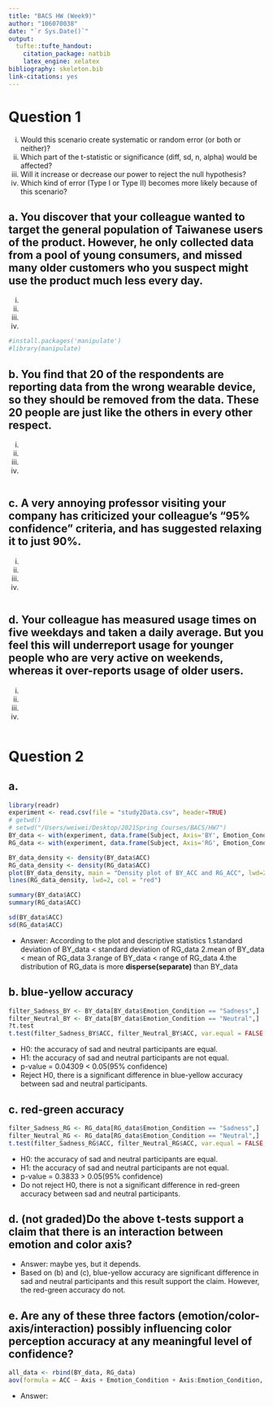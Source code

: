 ```yaml
---
title: "BACS HW (Week9)"
author: "106070038"
date: "`r Sys.Date()`"
output:
  tufte::tufte_handout:
    citation_package: natbib
    latex_engine: xelatex
bibliography: skeleton.bib
link-citations: yes
---
```


# Question 1

i. Would this scenario create systematic or random error (or both or neither)?
ii. Which part of the t-statistic or significance (diff, sd, n, alpha) would be affected?
iii. Will it increase or decrease our power to reject the null hypothesis?
iv. Which kind of error (Type I or Type II) becomes more likely because of this scenario?

## a. You discover that your colleague wanted to target the general population of Taiwanese users of the product.  However, he only collected data from a pool of young consumers, and missed many older customers who you suspect might use the product much less every day.

i.
ii.
iii.
iv.
```r
#install.packages('manipulate')
#library(manipulate)

```

## b. You find that 20 of the respondents are reporting data from the wrong wearable device, so they should be removed from the data. These 20 people are just like the others in every other respect.

i.
ii.
iii.
iv.
```r

```

## c. A very annoying professor visiting your company has criticized your colleague’s “95% confidence” criteria, and has suggested relaxing it to just 90%.

i.
ii.
iii.
iv.
```r

```

## d. Your colleague has measured usage times on five weekdays and taken a daily average. But you feel this will underreport usage for younger people who are very active on weekends, whereas it over-reports usage of older users.

i.
ii.
iii.
iv.
```r

```

# Question 2
## a.

```r
library(readr)
experiment <- read.csv(file = "study2Data.csv", header=TRUE)
# getwd()
# setwd("/Users/weiwei/Desktop/2021Spring_Courses/BACS/HW7")
BY_data <- with(experiment, data.frame(Subject, Axis='BY', Emotion_Condition, ACC=BY_ACC, SAD_ESRI))
RG_data <- with(experiment, data.frame(Subject, Axis='RG', Emotion_Condition, ACC=RG_ACC, SAD_ESRI))

BY_data_density <- density(BY_data$ACC)
RG_data_density <- density(RG_data$ACC)
plot(BY_data_density, main = "Density plot of BY_ACC and RG_ACC", lwd=2, col = "blue")
lines(RG_data_density, lwd=2, col = "red")

summary(BY_data$ACC)
summary(RG_data$ACC)

sd(BY_data$ACC)
sd(RG_data$ACC)
```

- Answer: According to the plot and descriptive statistics
1.standard deviation of BY_data < standard deviation of RG_data
2.mean of BY_data < mean of RG_data
3.range of BY_data < range of RG_data
4.the distribution of RG_data is more **disperse(separate)** than BY_data

## b. blue-yellow accuracy

```r
filter_Sadness_BY <- BY_data[BY_data$Emotion_Condition == "Sadness",]
filter_Neutral_BY <- BY_data[BY_data$Emotion_Condition == "Neutral",]
?t.test
t.test(filter_Sadness_BY$ACC, filter_Neutral_BY$ACC, var.equal = FALSE, alt = "two.sided")
```

- H0: the accuracy of sad and neutral participants are equal.
- H1: the accuracy of sad and neutral participants are not equal.
- p-value = 0.04309 < 0.05(95% confidence)
- Reject H0, there is a significant difference in blue-yellow accuracy between sad and neutral participants.

## c. red-green accuracy

```r
filter_Sadness_RG <- RG_data[RG_data$Emotion_Condition == "Sadness",]
filter_Neutral_RG <- RG_data[RG_data$Emotion_Condition == "Neutral",]
t.test(filter_Sadness_RG$ACC, filter_Neutral_RG$ACC, var.equal = FALSE, alt = "two.sided")
```

- H0: the accuracy of sad and neutral participants are equal.
- H1: the accuracy of sad and neutral participants are not equal.
- p-value = 0.3833 > 0.05(95% confidence)
- Do not reject H0, there is not a significant difference in red-green accuracy between sad and neutral participants.

## d. (not graded)Do the above t-tests support a claim that there is an interaction between emotion and color axis?

- Answer: maybe yes, but it depends.
- Based on (b) and (c), blue-yellow accuracy are significant difference in sad and neutral participants and this result support the claim. However, the red-green accuracy do not.

## e. Are any of these three factors (emotion/color-axis/interaction) possibly influencing color perception accuracy at any meaningful level of confidence?

```r
all_data <- rbind(BY_data, RG_data)
aov(formula = ACC ~ Axis + Emotion_Condition + Axis:Emotion_Condition, data=all_data)
```

- Answer: 

